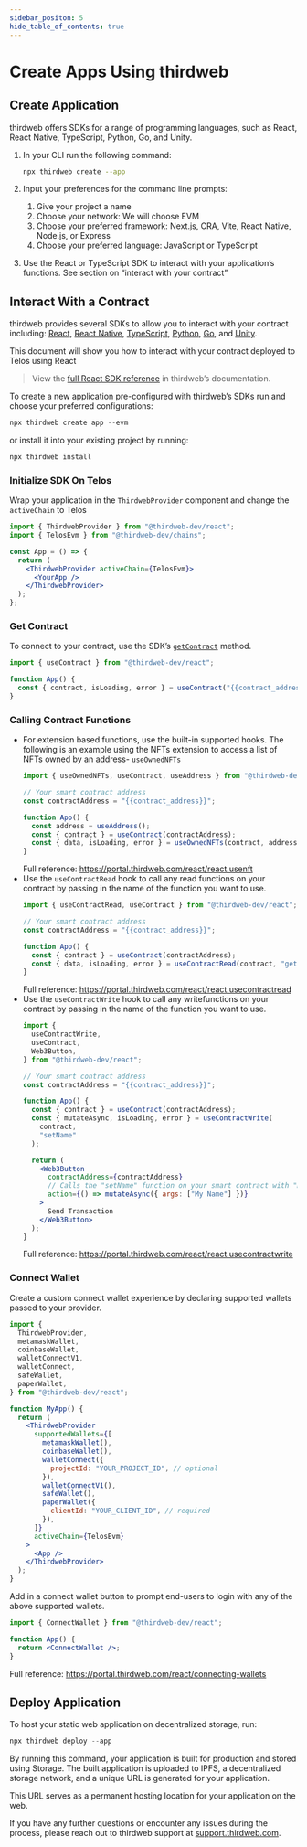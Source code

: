 ```yaml
---
sidebar_positon: 5
hide_table_of_contents: true
---
```


# Create Apps Using thirdweb

## Create Application

thirdweb offers SDKs for a range of programming languages, such as React, React Native, TypeScript, Python, Go, and Unity.

1. In your CLI run the following command:

   ```bash
   npx thirdweb create --app
   ```

2. Input your preferences for the command line prompts:
   1. Give your project a name
   2. Choose your network: We will choose EVM
   3. Choose your preferred framework: Next.js, CRA, Vite, React Native, Node.js, or Express
   4. Choose your preferred language: JavaScript or TypeScript
3. Use the React or TypeScript SDK to interact with your application’s functions. See section on “interact with your contract”

## Interact With a Contract

thirdweb provides several SDKs to allow you to interact with your contract including: [React](https://portal.thirdweb.com/react), [React Native](https://portal.thirdweb.com/react-native), [TypeScript](https://portal.thirdweb.com/typescript), [Python](https://thirdweb.com/sdk), [Go](https://thirdweb.com/sdk), and [Unity](https://portal.thirdweb.com/unity).

This document will show you how to interact with your contract deployed to Telos using React

> View the [full React SDK reference](https://portal.thirdweb.com/react) in thirdweb’s documentation.

To create a new application pre-configured with thirdweb’s SDKs run and choose your preferred configurations:

```jsx
npx thirdweb create app --evm
```

or install it into your existing project by running:

```jsx
npx thirdweb install
```

### Initialize SDK On Telos

Wrap your application in the `ThirdwebProvider` component and change the `activeChain` to Telos

```jsx
import { ThirdwebProvider } from "@thirdweb-dev/react";
import { TelosEvm } from "@thirdweb-dev/chains";

const App = () => {
  return (
    <ThirdwebProvider activeChain={TelosEvm}>
      <YourApp />
    </ThirdwebProvider>
  );
};
```

### Get Contract

To connect to your contract, use the SDK’s [`getContract`](https://portal.thirdweb.com/typescript/sdk.thirdwebsdk.getcontract) method.

```jsx
import { useContract } from "@thirdweb-dev/react";

function App() {
  const { contract, isLoading, error } = useContract("{{contract_address}}");
}
```

### Calling Contract Functions

- For extension based functions, use the built-in supported hooks. The following is an example using the NFTs extension to access a list of NFTs owned by an address- `useOwnedNFTs`
  ```jsx
  import { useOwnedNFTs, useContract, useAddress } from "@thirdweb-dev/react";

  // Your smart contract address
  const contractAddress = "{{contract_address}}";

  function App() {
    const address = useAddress();
    const { contract } = useContract(contractAddress);
    const { data, isLoading, error } = useOwnedNFTs(contract, address);
  }
  ```
  Full reference: https://portal.thirdweb.com/react/react.usenft
- Use the `useContractRead` hook to call any read functions on your contract by passing in the name of the function you want to use.
  ```jsx
  import { useContractRead, useContract } from "@thirdweb-dev/react";

  // Your smart contract address
  const contractAddress = "{{contract_address}}";

  function App() {
    const { contract } = useContract(contractAddress);
    const { data, isLoading, error } = useContractRead(contract, "getName");
  }
  ```
  Full reference: https://portal.thirdweb.com/react/react.usecontractread
- Use the `useContractWrite` hook to call any writefunctions on your contract by passing in the name of the function you want to use.
  ```jsx
  import {
    useContractWrite,
    useContract,
    Web3Button,
  } from "@thirdweb-dev/react";

  // Your smart contract address
  const contractAddress = "{{contract_address}}";

  function App() {
    const { contract } = useContract(contractAddress);
    const { mutateAsync, isLoading, error } = useContractWrite(
      contract,
      "setName"
    );

    return (
      <Web3Button
        contractAddress={contractAddress}
        // Calls the "setName" function on your smart contract with "My Name" as the first argument
        action={() => mutateAsync({ args: ["My Name"] })}
      >
        Send Transaction
      </Web3Button>
    );
  }
  ```
  Full reference: https://portal.thirdweb.com/react/react.usecontractwrite

### Connect Wallet

Create a custom connect wallet experience by declaring supported wallets passed to your provider.

```jsx
import {
  ThirdwebProvider,
  metamaskWallet,
  coinbaseWallet,
  walletConnectV1,
  walletConnect,
  safeWallet,
  paperWallet,
} from "@thirdweb-dev/react";

function MyApp() {
  return (
    <ThirdwebProvider
      supportedWallets={[
        metamaskWallet(),
        coinbaseWallet(),
        walletConnect({
          projectId: "YOUR_PROJECT_ID", // optional
        }),
        walletConnectV1(),
        safeWallet(),
        paperWallet({
          clientId: "YOUR_CLIENT_ID", // required
        }),
      ]}
      activeChain={TelosEvm}
    >
      <App />
    </ThirdwebProvider>
  );
}
```

Add in a connect wallet button to prompt end-users to login with any of the above supported wallets.

```jsx
import { ConnectWallet } from "@thirdweb-dev/react";

function App() {
  return <ConnectWallet />;
}
```

Full reference: https://portal.thirdweb.com/react/connecting-wallets

## Deploy Application

To host your static web application on decentralized storage, run:

```jsx
npx thirdweb deploy --app
```

By running this command, your application is built for production and stored using Storage. The built application is uploaded to IPFS, a decentralized storage network, and a unique URL is generated for your application.

This URL serves as a permanent hosting location for your application on the web.

If you have any further questions or encounter any issues during the process, please reach out to thirdweb support at [support.thirdweb.com](https://support.thirdweb.com).

